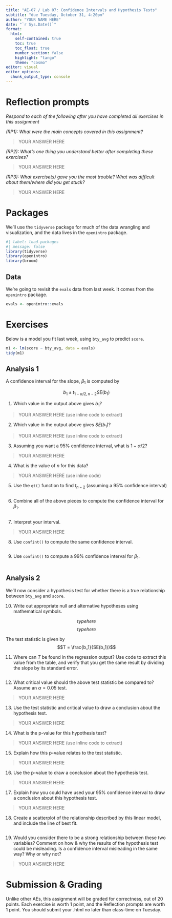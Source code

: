 ```yaml
---
title: "AE-07 / Lab 07: Confidence Intervals and Hypothesis Tests"
subtitle: "due Tuesday, October 31, 4:20pm"
author: "YOUR NAME HERE"
date: "`r Sys.Date()`"
format: 
  html:
    self-contained: true
    toc: true
    toc_float: true
    number_section: false
    highlight: "tango"
    theme: "cosmo"
editor: visual
editor_options: 
  chunk_output_type: console
---
```


# Reflection prompts

*Respond to each of the following after you have completed all exercises in this assignment*

*(RP1): What were the main concepts covered in this assignment?*

> YOUR ANSWER HERE

*(RP2): What's one thing you understand better after completing these exercises?*

> YOUR ANSWER HERE

*(RP3): What exercise(s) gave you the most trouble? What was difficult about them/where did you get stuck?*

> YOUR ANSWER HERE

# Packages

We'll use the `tidyverse` package for much of the data wrangling and visualization, and the data lives in the `openintro` package.

```r
#| label: load-packages
#| message: false
library(tidyverse)
library(openintro)
library(broom)
```

## Data

We're going to revisit the `evals` data from last week. It comes from the `openintro` package.

```r
evals <- openintro::evals
```

# Exercises

Below is a model you fit last week, using `bty_avg` to predict `score`.

```r
m1 <- lm(score ~ bty_avg, data = evals)
tidy(m1)
```

## Analysis 1

A confidence interval for the slope, $\beta_1$ is computed by

$$b_1 \pm t_{1 - \alpha/2,n-2}SE(b_1)$$

1.  Which value in the output above gives $b_1$?

> YOUR ANSWER HERE (use inline code to extract)

2.  Which value in the output above gives $SE(b_1)$?

> YOUR ANSWER HERE (use inline code to extract)

3.  Assuming you want a 95% confidence interval, what is $1 - \alpha/2$?

> YOUR ANSWER HERE

4.  What is the value of $n$ for this data?

> YOUR ANSWER HERE (use inline code)

5.  Use the `qt()` function to find $t_{n-2}$ (assuming a 95% confidence interval)

```r

```

6.  Combine all of the above pieces to compute the confidence interval for $\beta_1$.

```r

```

7.  Interpret your interval.

> YOUR ANSWER HERE

8.  Use `confint()` to compute the same confidence interval.

```r

```

9.  Use `confint()` to compute a 99% confidence interval for $\beta_1$.

```r

```

## Analysis 2

We'll now consider a hypothesis test for whether there is a true relationship between `bty_avg` and `score`.

10. Write out appropriate null and alternative hypotheses using mathematical symbols.

$$typehere$$ $$typehere$$

The test statistic is given by $$T = \frac{b_1}{SE(b_1)}$$

11. Where can $T$ be found in the regression output? Use code to extract this value from the table, and verify that you get the same result by dividing the slope by its standard error.

```r

```

12. What critical value should the above test statistic be compared to? Assume an $\alpha = 0.05$ test.

> YOUR ANSWER HERE

13. Use the test statistic and critical value to draw a conclusion about the hypothesis test.

> YOUR ANSWER HERE

14. What is the p-value for this hypothesis test?

> YOUR ANSWER HERE (use inline code to extract)

15. Explain how this p-value relates to the test statistic.

> YOUR ANSWER HERE

16. Use the p-value to draw a conclusion about the hypothesis test.

> YOUR ANSWER HERE

17. Explain how you could have used your 95% confidence interval to draw a conclusion about this hypothesis test.

> YOUR ANSWER HERE

18. Create a scatterplot of the relationship described by this linear model, and include the line of best fit.

```r

```

19. Would you consider there to be a strong relationship between these two variables? Comment on how & why the results of the hypothesis test could be misleading. Is a confidence interval misleading in the same way? Why or why not?

> YOUR ANSWER HERE


# Submission & Grading

Unlike other AEs, this assignment will be graded for correctness, out of 20 points. Each exercise is worth 1 point, and the Reflection prompts are worth 1 point. You should submit your .html no later than class-time on Tuesday.
